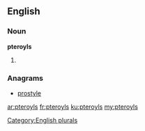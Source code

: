 ==English==

===Noun===
'''pteroyls'''

# {{plural of|pteroyl}}

===Anagrams===
* [[prostyle#English|prostyle]]

[[Category:English plurals]]

[[ar:pteroyls]]
[[fr:pteroyls]]
[[ku:pteroyls]]
[[my:pteroyls]]